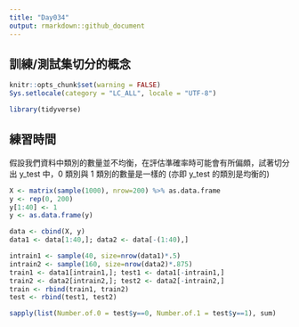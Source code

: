 ```yaml
---
title: "Day034"
output: rmarkdown::github_document
---
```


## 訓練/測試集切分的概念

```r
knitr::opts_chunk$set(warning = FALSE)
Sys.setlocale(category = "LC_ALL", locale = "UTF-8")
```

```r
library(tidyverse)
```
  
## 練習時間  
假設我們資料中類別的數量並不均衡，在評估準確率時可能會有所偏頗，試著切分出 y_test 中，0 類別與 1 類別的數量是一樣的 (亦即 y_test 的類別是均衡的)
```r
X <- matrix(sample(1000), nrow=200) %>% as.data.frame
y <- rep(0, 200)
y[1:40] <- 1
y <- as.data.frame(y)
```

```r
data <- cbind(X, y)
data1 <- data[1:40,]; data2 <- data[-(1:40),]

intrain1 <- sample(40, size=nrow(data1)*.5)
intrain2 <- sample(160, size=nrow(data2)*.875)
train1 <- data1[intrain1,]; test1 <- data1[-intrain1,]
train2 <- data2[intrain2,]; test2 <- data2[-intrain2,]
train <- rbind(train1, train2) 
test <- rbind(test1, test2)

sapply(list(Number.of.0 = test$y==0, Number.of.1 = test$y==1), sum)
```






